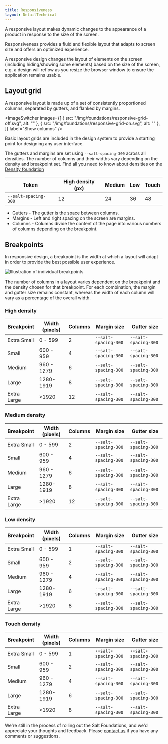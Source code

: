 ```yaml
---
title: Responsiveness
layout: DetailTechnical
---
```


A responsive layout makes dynamic changes to the appearance of a product in response to the size of the screen.

Responsiveness provides a fluid and flexible layout that adapts to screen size and offers an optimized experience.

A responsive design changes the layout of elements on the screen (including hiding/showing some elements) based on the size of the screen, e.g. a design will reflow as you resize the browser window to ensure the application remains usable.

## Layout grid

A responsive layout is made up of a set of consistently proportioned columns, separated by gutters, and flanked by margins.

<ImageSwitcher
  images={[
    { src: "/img/foundations/responsive-grid-off.svg", alt: "" },
    { src: "/img/foundations/responsive-grid-on.svg", alt: "" },
  ]}
  label="Show columns"
/>

Basic layout grids are included in the design system to provide a starting point for designing any user interface.

The gutters and margins are set using `--salt-spacing-300` across all densities. The number of columns and their widths vary depending on the density and breakpoint set. Find all you need to know about densities on the [Density foundation](density)

| Token                | High density (px) | Medium | Low | Touch |
| -------------------- | ----------------- | ------ | --- | ----- |
| `--salt-spacing-300` | 12                | 24     | 36  | 48    |

- Gutters - The gutter is the space between columns.
- Margins - Left and right spacing on the screen are margins.
- Columns - Columns divide the content of the page into various numbers of columns depending on the breakpoint.

## Breakpoints

In responsive design, a breakpoint is the width at which a layout will adapt in order to provide the best possible user experience.

<Image
  src="/img/foundations/responsive-breakpoints.svg"
  alt="Illustration of individual breakpoints"
/>

The number of columns in a layout varies dependent on the breakpoint and the density chosen for that breakpoint. For each combination, the margin and gutter size remains constant, whereas the width of each column will vary as a percentage of the overall width.

### High density

| Breakpoint  | Width (pixels) | Columns | Margin size          | Gutter size          |
| ----------- | -------------- | ------- | -------------------- | -------------------- |
| Extra Small | 0 - 599        | 2       | `--salt-spacing-300` | `--salt-spacing-300` |
| Small       | 600 - 959      | 4       | `--salt-spacing-300` | `--salt-spacing-300` |
| Medium      | 960 - 1279     | 6       | `--salt-spacing-300` | `--salt-spacing-300` |
| Large       | 1280-1919      | 8       | `--salt-spacing-300` | `--salt-spacing-300` |
| Extra Large | >1920          | 12      | `--salt-spacing-300` | `--salt-spacing-300` |

### Medium density

| Breakpoint  | Width (pixels) | Columns | Margin size          | Gutter size          |
| ----------- | -------------- | ------- | -------------------- | -------------------- |
| Extra Small | 0 - 599        | 2       | `--salt-spacing-300` | `--salt-spacing-300` |
| Small       | 600 - 959      | 4       | `--salt-spacing-300` | `--salt-spacing-300` |
| Medium      | 960 - 1279     | 6       | `--salt-spacing-300` | `--salt-spacing-300` |
| Large       | 1280-1919      | 8       | `--salt-spacing-300` | `--salt-spacing-300` |
| Extra Large | >1920          | 12      | `--salt-spacing-300` | `--salt-spacing-300` |

### Low density

| Breakpoint  | Width (pixels) | Columns | Margin size          | Gutter size          |
| ----------- | -------------- | ------- | -------------------- | -------------------- |
| Extra Small | 0 - 599        | 1       | `--salt-spacing-300` | `--salt-spacing-300` |
| Small       | 600 - 959      | 2       | `--salt-spacing-300` | `--salt-spacing-300` |
| Medium      | 960 - 1279     | 4       | `--salt-spacing-300` | `--salt-spacing-300` |
| Large       | 1280-1919      | 6       | `--salt-spacing-300` | `--salt-spacing-300` |
| Extra Large | >1920          | 8       | `--salt-spacing-300` | `--salt-spacing-300` |

### Touch density

| Breakpoint  | Width (pixels) | Columns | Margin size          | Gutter size          |
| ----------- | -------------- | ------- | -------------------- | -------------------- |
| Extra Small | 0 - 599        | 1       | `--salt-spacing-300` | `--salt-spacing-300` |
| Small       | 600 - 959      | 2       | `--salt-spacing-300` | `--salt-spacing-300` |
| Medium      | 960 - 1279     | 4       | `--salt-spacing-300` | `--salt-spacing-300` |
| Large       | 1280-1919      | 6       | `--salt-spacing-300` | `--salt-spacing-300` |
| Extra Large | >1920          | 8       | `--salt-spacing-300` | `--salt-spacing-300` |

<Callout title="Have some feedback?">

We're still in the process of rolling out the Salt Foundations, and we'd appreciate your thoughts and feedback. Please [contact us](../support-and-contributions/index) if you have any comments or suggestions.

</Callout>
